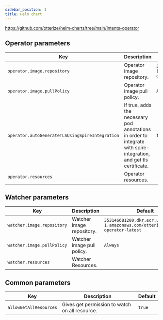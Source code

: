 ```yaml
---
sidebar_position: 1
title: Helm chart
---
```


https://github.com/otterize/helm-charts/tree/main/intents-operator

## Operator parameters

| Key                                             | Description                                                                                                        | Default                                                                         |
|-------------------------------------------------|--------------------------------------------------------------------------------------------------------------------|---------------------------------------------------------------------------------|
| `operator.image.repository`                     | Operator image repository.                                                                                         | `353146681200.dkr.ecr.us-east-1.amazonaws.com/otterize:intents-operator-latest` |
| `operator.image.pullPolicy`                     | Operator image pull policy.                                                                                        | `Always`                                                                        |
| `operator.autoGenerateTLSUsingSpireIntegration` | If true, adds the necessary pod annotations in order to integrate with spire-integration, and get tls certificate. | `false`                                                                         |
| `operator.resources`                            | Operator resources.                                                                                                |                                                                                 |


## Watcher parameters

| Key                        | Description                | Default                                                                         |
|----------------------------|----------------------------|---------------------------------------------------------------------------------|
| `watcher.image.repository` | Watcher image repository.  | `353146681200.dkr.ecr.us-east-1.amazonaws.com/otterize:intents-operator-latest` |
| `watcher.image.pullPolicy` | Watcher image pull policy. | `Always`                                                                        |
| `watcher.resources`        | Watcher Resources.         |                                                                                 |

## Common parameters

| Key                    | Description                                    | Default |
|------------------------|------------------------------------------------|---------|
| `allowGetAllResources` | Gives get permission to watch on all resource. | `true`  |